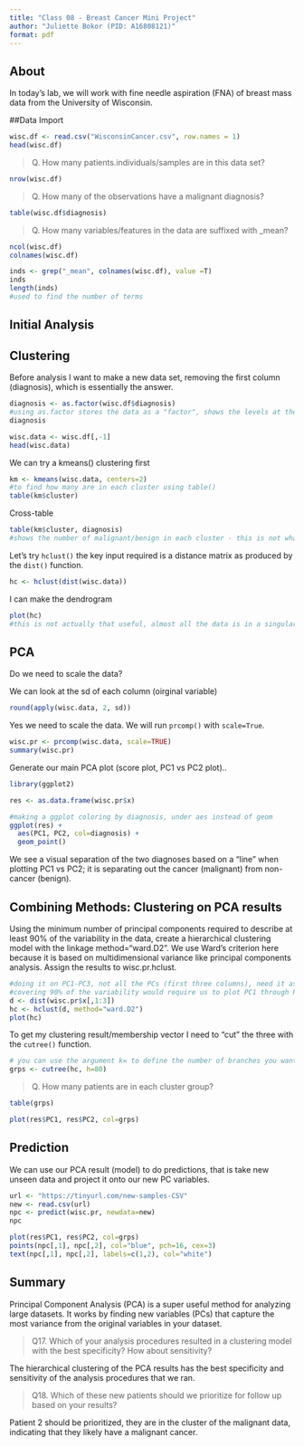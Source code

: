 ```yaml
---
title: "Class 08 - Breast Cancer Mini Project"
author: "Juliette Bokor (PID: A16808121)"
format: pdf
---
```


## About 
In today's lab, we will work with fine needle aspiration (FNA) of breast mass data from the University of Wisconsin. 

##Data Import
```r
wisc.df <- read.csv("WisconsinCancer.csv", row.names = 1)
head(wisc.df)
```

> Q. How many patients.individuals/samples are in this data set? 

```r
nrow(wisc.df)
```

> Q. How many of the observations have a malignant diagnosis? 

```r
table(wisc.df$diagnosis)
```

> Q. How many variables/features in the data are suffixed with _mean? 

```r
ncol(wisc.df)
colnames(wisc.df)
```

```r
inds <- grep("_mean", colnames(wisc.df), value =T)
inds
length(inds)
#used to find the number of terms
```


## Initial Analysis



## Clustering

Before analysis I want to make a new data set, removing the first column (diagnosis), which is essentially the answer. 
```r
diagnosis <- as.factor(wisc.df$diagnosis)
#using as.factor stores the data as a "factor", shows the levels at the bottom
diagnosis
```

```r
wisc.data <- wisc.df[,-1]
head(wisc.data)
```

We can try a kmeans() clustering first
```r
km <- kmeans(wisc.data, centers=2)
#to find how many are in each cluster using table()
table(km$cluster)
```


Cross-table
```r
table(km$cluster, diagnosis)
#shows the number of malignant/benign in each cluster - this is not what we want; we want all the benign in one cluster, and all the malignant in the other cluster. 
```

Let's try `hclust()` the key input required is a distance matrix as produced by the `dist()` function. 

```r
hc <- hclust(dist(wisc.data))
```
I can make the dendrogram 
```r
plot(hc)
#this is not actually that useful, almost all the data is in a singular cluster, benign and malignant are not separated. 
```



## PCA

Do we need to scale the data? 

We can look at the sd of each column (oirginal variable)
```r
round(apply(wisc.data, 2, sd))
```

Yes we need to scale the data. We will run `prcomp()` with `scale=True`. 

```r
wisc.pr <- prcomp(wisc.data, scale=TRUE)
summary(wisc.pr)
```


Generate our main PCA plot (score plot, PC1 vs PC2 plot).. 

```r
library(ggplot2)

res <- as.data.frame(wisc.pr$x)

#making a ggplot coloring by diagnosis, under aes instead of geom
ggplot(res) + 
  aes(PC1, PC2, col=diagnosis) + 
  geom_point()
```

We see a visual separation of the two diagnoses based on a "line" when plotting PC1 vs PC2; it is separating out the cancer (malignant) from non-cancer (benign). 


## Combining Methods: Clustering on PCA results


Using the minimum number of principal components required to describe at least 90% of the variability in the data, create a hierarchical clustering model with the linkage method="ward.D2". We use Ward’s criterion here because it is based on multidimensional variance like principal components analysis. Assign the results to wisc.pr.hclust.

```r
#doing it on PC1-PC3, not all the PCs (first three columns), need it as a distance vector
#covering 90% of the variability would require us to plot PC1 through PC7. 
d <- dist(wisc.pr$x[,1:3])
hc <- hclust(d, method="ward.D2")
plot(hc)

```


To get my clustering result/membership vector I need to "cut" the three with the `cutree()` function. 

```r
# you can use the argument k= to define the number of branches you want to cut the tree into 
grps <- cutree(hc, h=80)
```


> Q. How many patients are in each cluster group? 

```r
table(grps)
```

```r
plot(res$PC1, res$PC2, col=grps)
```


## Prediction 

We can use our PCA result (model) to do predictions, that is take new unseen data and project it onto our new PC variables. 

```r
url <- "https://tinyurl.com/new-samples-CSV"
new <- read.csv(url)
npc <- predict(wisc.pr, newdata=new)
npc
```


```r
plot(res$PC1, res$PC2, col=grps)
points(npc[,1], npc[,2], col="blue", pch=16, cex=3)
text(npc[,1], npc[,2], labels=c(1,2), col="white")
```


## Summary

Principal Component Analysis (PCA) is a super useful method for analyzing large datasets. It works by finding new variables (PCs) that capture the most variance from the original variables in your dataset. 


> Q17. Which of your analysis procedures resulted in a clustering model with the best specificity? How about sensitivity?

The hierarchical clustering of the PCA results has the best specificity and sensitivity of the analysis procedures that we ran. 

> Q18. Which of these new patients should we prioritize for follow up based on your results?

Patient 2 should be prioritized, they are in the cluster of the malignant data, indicating that they likely have a malignant cancer. 






